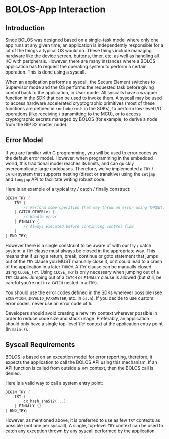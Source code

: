 # BOLOS-App Interaction

## Introduction

Since BOLOS was designed based on a single-task model where only one app runs at any given time, an application is independently responsible for a lot of the things a typical OS would do. These things include managing hardware like the device screen, buttons, timer, etc. as well as handling all I/O with peripherals. However, there are many instances where a BOLOS application has to request the operating system to perform a certain operation. This is done using a syscall.

When an application performs a syscall, the Secure Element switches to Supervisor mode and the OS performs the requested task before giving control back to the application, in User mode. All syscalls have a wrapper function in the SDK that can be used to invoke them. A syscall may be used to access hardware accelerated cryptographic primitives (most of these functions are defined in `include/cx.h` in the SDKs), to perform low-level I/O operations (like receiving / transmitting to the MCU), or to access cryptographic secrets managed by BOLOS (for example, to derive a node from the BIP 32 master node).

## Error Model

If you are familiar with C programming, you will be used to error codes as the default error model. However, when programming in the embedded world, this traditional model reaches its limits, and can quickly overcomplicate large codebases. Therefore, we've implemented a `TRY`  / `CATCH` system that supports nesting (direct or transitive) using the `setjmp` and `longjmp` API to facilitate writing robust code.

Here is an example of a typical try / catch / finally construct:

``` c copy
BEGIN_TRY {
    TRY {
        // Perform some operation that may throw an error using THROW(...)
    } CATCH_OTHER(e) {
        // Handle error
    } FINALLY {
        // Always executed before continuing control flow
    }
} END_TRY;
```

However there is a single constraint to be aware of with our try / catch system: a `TRY` clause must always be closed in the appropriate way. This means that if using a return, break, continue or goto statement that jumps out of the `TRY` clause you MUST manually close it, or it could lead to a crash of the application in a later `THROW`. A `TRY` clause can be manually closed using `CLOSE_TRY`. Using `CLOSE_TRY` is only necessary when jumping out of a `TRY` clause. Jumping out of a `CATCH` or `FINALLY` clause is allowed (but still, be careful you're not in a `CATCH` nested in a `TRY`).

You should use the error codes defined in the SDKs wherever possible (see `EXCEPTION`, `INVALID_PARAMETER`, etc. in `os.h`). If you decide to use custom error codes, never use an error code of `0`.

Developers should avoid creating a new `TRY` context wherever possible in order to reduce code size and stack usage. Preferably, an application should only have a single top-level `TRY` context at the application entry point (in `main()`).

## Syscall Requirements

BOLOS is based on an exception model for error reporting, therefore, it expects the application to call the BOLOS API using this mechanism. If an API function is called from outside a `TRY` context, then the BOLOS call is denied.

Here is a valid way to call a system entry point:

``` c copy
BEGIN_TRY {
    TRY {
        cx_hash_sha512(...);
    } FINALLY {}
} END_TRY;
```

However, as mentioned above, it is preferred to use as few `TRY` contexts as possible (not one per syscall). A single, top-level `TRY` context can be used to catch any exception thrown by any syscall performed by the application.

